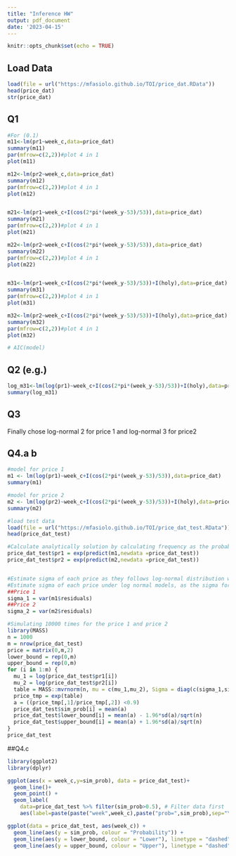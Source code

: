 ---
title: "Inference HW"
output: pdf_document
date: '2023-04-15'
---

```{r setup, include=FALSE}
knitr::opts_chunk$set(echo = TRUE)
```
## Load Data
```{r include=FALSE}
load(file = url("https://mfasiolo.github.io/TOI/price_dat.RData"))
head(price_dat)
str(price_dat)
```
## Q1
```{r}
#For (0.1)
m11<-lm(pr1~week_c,data=price_dat)
summary(m11)
par(mfrow=c(2,2))#plot 4 in 1
plot(m11)

m12<-lm(pr2~week_c,data=price_dat)
summary(m12)
par(mfrow=c(2,2))#plot 4 in 1
plot(m12)


m21<-lm(pr1~week_c+I(cos(2*pi*(week_y-53)/53)),data=price_dat)
summary(m21)
par(mfrow=c(2,2))#plot 4 in 1
plot(m21)

m22<-lm(pr2~week_c+I(cos(2*pi*(week_y-53)/53)),data=price_dat)
summary(m22)
par(mfrow=c(2,2))#plot 4 in 1
plot(m22)


m31<-lm(pr1~week_c+I(cos(2*pi*(week_y-53)/53))+I(holy),data=price_dat)
summary(m31)
par(mfrow=c(2,2))#plot 4 in 1
plot(m31)

m32<-lm(pr2~week_c+I(cos(2*pi*(week_y-53)/53))+I(holy),data=price_dat)
summary(m32)
par(mfrow=c(2,2))#plot 4 in 1
plot(m32)

# AIC(model)
```

## Q2 (e.g.)
```{r}
log_m31<-lm(log(pr1)~week_c+I(cos(2*pi*(week_y-53)/53))+I(holy),data=price_dat)
summary(log_m31)


```

## Q3

Finally chose log-normal 2 for price 1 and log-normal 3 for price2

## Q4.a b
```{r}
#model for price 1
m1 <- lm(log(pr1)~week_c+I(cos(2*pi*(week_y-53)/53)),data=price_dat)
summary(m1)

#model for price 2 
m2 <- lm(log(pr2)~week_c+I(cos(2*pi*(week_y-53)/53))+I(holy),data=price_dat)
summary(m2)

#load test data
load(file = url("https://mfasiolo.github.io/TOI/price_dat_test.RData")) 
head(price_dat_test)

#Calculate analytically solution by calculating frequency as the probability
price_dat_test$pr1 = exp(predict(m1,newdata =price_dat_test))
price_dat_test$pr2 = exp(predict(m2,newdata =price_dat_test))


#Estimate sigma of each price as they follows log-normal distribution with the mean given by the model
#Estimate sigma of each price under log normal models, as the sigma for the error term
##Price 1 
sigma_1 = var(m1$residuals)
##Price 2
sigma_2 = var(m2$residuals)

#Simulating 10000 times for the price 1 and price 2 
library(MASS)
n = 1000
m = nrow(price_dat_test)
price = matrix(0,m,2)
lower_bound = rep(0,m)
upper_bound = rep(0,m)
for (i in 1:m) {
  mu_1 = log(price_dat_test$pr1[i])
  mu_2 = log(price_dat_test$pr2[i])
  table = MASS::mvrnorm(n, mu = c(mu_1,mu_2), Sigma = diag(c(sigma_1,sigma_2)))
  price_tmp = exp(table)
  a = ((price_tmp[,1]/price_tmp[,2]) <0.9)
  price_dat_test$sim_prob[i] = mean(a)
  price_dat_test$lower_bound[i] = mean(a) - 1.96*sd(a)/sqrt(n)
  price_dat_test$upper_bound[i] = mean(a) + 1.96*sd(a)/sqrt(n)
}
price_dat_test

```



##Q4.c

```{r}
library(ggplot2)
library(dplyr)

ggplot(aes(x = week_c,y=sim_prob), data = price_dat_test)+
  geom_line()+
  geom_point() + 
  geom_label( 
    data=price_dat_test %>% filter(sim_prob>0.5), # Filter data first
    aes(label=paste(paste("week",week_c),paste("prob=",sim_prob),sep="\n")))

ggplot(data = price_dat_test, aes(week_c)) + 
  geom_line(aes(y = sim_prob, colour = "Probability")) + 
  geom_line(aes(y = lower_bound, colour = "Lower"), linetype = "dashed")+
  geom_line(aes(y = upper_bound, colour = "Upper"), linetype = "dashed")
```
